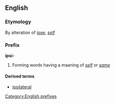 ==English==

===Etymology===
By alteration of {{L.}} [[ipse]], ''[[self]]''

===Prefix===
'''ipsi-'''

# Forming words having a maaning of ''[[self]]'' or ''[[same]]''

====Derived terms====
*[[ipsilateral]]
<!-- any others? -->

[[Category:English prefixes]]